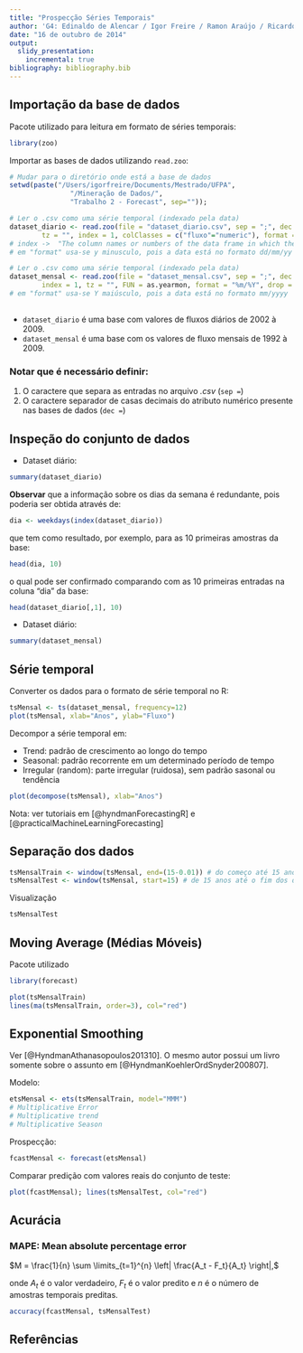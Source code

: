 ```yaml
---
title: "Prospecção Séries Temporais"
author: 'G4: Edinaldo de Alencar / Igor Freire / Ramon Araújo / Ricardo Ribeiro'
date: "16 de outubro de 2014"
output:
  slidy_presentation:
    incremental: true
bibliography: bibliography.bib
---
```


## Importação da base de dados


Pacote utilizado para leitura em formato de séries temporais:
```r
library(zoo)
```


Importar as bases de dados utilizando `read.zoo`:
```r
# Mudar para o diretório onde está a base de dados
setwd(paste("/Users/igorfreire/Documents/Mestrado/UFPA",
               "/Mineração de Dados/",
               "Trabalho 2 - Forecast", sep="")); 

# Ler o .csv como uma série temporal (indexado pela data)
dataset_diario <- read.zoo(file = "dataset_diario.csv", sep = ";", dec = ",", header = TRUE, 
        tz = "", index = 1, colClasses = c("fluxo"="numeric"), format = "%d/%m/%y", drop = FALSE)
# index ->  "The column names or numbers of the data frame in which the index/time is stored""
# em "format" usa-se y minusculo, pois a data está no formato dd/mm/yy

# Ler o .csv como uma série temporal (indexado pela data)
dataset_mensal <- read.zoo(file = "dataset_mensal.csv", sep = ";", dec = ",", header = TRUE, 
        index = 1, tz = "", FUN = as.yearmon, format = "%m/%Y", drop = FALSE)
# em "format" usa-se Y maiúsculo, pois a data está no formato mm/yyyy
                    
```

* `dataset_diario` é uma base com valores de fluxos diários de 2002 à 2009. 
* `dataset_mensal` é uma base com os valores de fluxo mensais de 1992 à 2009. 

### Notar que é necessário definir:

1.  O caractere que separa as entradas no arquivo *.csv* (`sep =`)
2.  O caractere separador de casas decimais do atributo numérico presente nas bases de dados (`dec =`) 

## Inspeção do conjunto de dados

* Dataset diário:
```r
summary(dataset_diario)
```

**Observar** que a informação sobre os dias da semana é redundante, pois poderia ser obtida através de:
```r
dia <- weekdays(index(dataset_diario))
```
que tem como resultado, por exemplo, para as 10 primeiras amostras da base:
```r
head(dia, 10)
```
o qual pode ser confirmado comparando com as 10 primeiras entradas na coluna "dia" da base:
```r
head(dataset_diario[,1], 10)
```

* Dataset diário:
```r
summary(dataset_mensal)
```

## Série temporal

Converter os dados para o formato de série temporal no R:
```r
tsMensal <- ts(dataset_mensal, frequency=12)
plot(tsMensal, xlab="Anos", ylab="Fluxo")
```

Decompor a série temporal em:

* Trend: padrão de crescimento ao longo do tempo
* Seasonal: padrão recorrente em um determinado período de tempo
* Irregular (random): parte irregular (ruidosa), sem padrão sasonal ou tendência 

```r
plot(decompose(tsMensal), xlab="Anos")
```

Nota: ver tutoriais em [@hyndmanForecastingR] e [@practicalMachineLearningForecasting]

## Separação dos dados

```r
tsMensalTrain <- window(tsMensal, end=(15-0.01)) # do começo até 15 anos
tsMensalTest <- window(tsMensal, start=15) # de 15 anos até o fim dos dados (18 anos)
```

Visualização
```r
tsMensalTest
```

## Moving Average (Médias Móveis)

Pacote utilizado
```r
library(forecast)
```

```r
plot(tsMensalTrain)
lines(ma(tsMensalTrain, order=3), col="red")
```


## Exponential Smoothing
Ver [@HyndmanAthanasopoulos201310]. O mesmo autor possui um livro somente sobre o assunto em [@HyndmanKoehlerOrdSnyder200807].

Modelo:
```r
etsMensal <- ets(tsMensalTrain, model="MMM")
# Multiplicative Error
# Multiplicative trend
# Multiplicative Season
```

Prospecção:
```r
fcastMensal <- forecast(etsMensal)
```

Comparar predição com valores reais do conjunto de teste:
```r
plot(fcastMensal); lines(tsMensalTest, col="red")
```

## Acurácia

### MAPE: Mean absolute percentage error
$M = \frac{1}{n} \sum \limits_{t=1}^{n} \left| \frac{A_t - F_t}{A_t} \right|,$ 

onde $A_t$ é o valor verdadeiro, $F_t$ é o valor predito e $n$ é o número de amostras temporais preditas.

```r
accuracy(fcastMensal, tsMensalTest)
```

## Referências